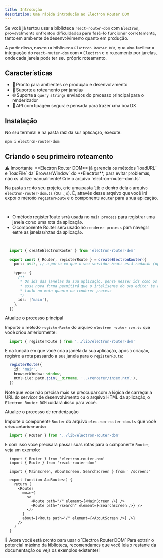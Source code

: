 ```yaml
---
title: Introdução
description: Uma rápida introdução ao Electron Router DOM
---
```


Se você já tentou usar a biblioteca `react-router-dom` com `Electron`,
provavelmente enfrentou dificuldades para fazê-lo funcionar corretamente,
tanto em ambiente de desenvolvimento quanto em produção.

A partir disso, nasceu a biblioteca `Electron Router DOM`,
que visa facilitar a integração do `react-router-dom` com o `Electron` e o roteamento por janelas,
onde cada janela pode ter seu próprio roteamento.

## Características

- 🚀 Pronto para ambientes de produção e desenvolvimento
- 📱 Suporte a roteamento por janelas
- 🌐 Suporte a `query strings` enviados do processo principal para o renderizador
- 🧬 API com tipagem segura e pensada para trazer uma boa DX

## Instalação

No seu terminal e na pasta raiz da sua aplicação, execute:

```shell
npm i electron-router-dom
```

## Criando o seu primeiro roteamento

 <Alert variant="destructive" className="my-4">
  <AlertTitle>⚠️ Importante!</AlertTitle>

  <AlertDescription>
    **Electron Router DOM** já gerencia os métodos `loadURL` e `loadFile` da `BrowserWindow` do **Electron**, para evitar problemas, não os utilize manualmente!
  </AlertDescription>
</Alert>

<Steps>
  <Step>Crie o arquivo `electron-router-dom.ts`</Step>

  Na pasta `src` do seu projeto, crie uma pasta `lib` e dentro dela o arquivo `electron-router-dom.ts` (ou `.js`).
  É, através desse arquivo que você irá expor o método `registerRoute` e o componente `Router` para a sua aplicação.

  <br/>

  - O método <Link href="/docs/api/main/register-route">registerRoute</Link> será usada no `main process` para registrar uma janela como uma rota da aplicação.
  - O componente <Link href="/docs/api/renderer/router">Router</Link> será usado no `renderer process` para navegar entre as janelas/rotas da aplicação.

  <br/>

  ```typescript title="src/lib/electron-router-dom.ts"
    import { createElectronRouter } from 'electron-router-dom'

    export const { Router, registerRoute } = createElectronRouter({
      port: 4927, // a porta em que o seu servidor React está rodando (opcional, porta padrão é 3000)

      types: {
        /**
         * Os ids das janelas da sua aplicação, pense nesses ids como os basenames das rotas
         * essa nova forma permitirá que o intelisense do seu editor te ajude a saber quais ids estão disponíveis
         * tanto no main quanto no renderer process
         */
        ids: ['main'],
      },
    })
  ```

  <Step>Atualize o processo principal</Step>

  Importe o método `registerRoute` do arquivo `electron-router-dom.ts` que você criou anteriormente:

  ```ts title="src/main/index.ts"
    import { registerRoute } from '../lib/electron-router-dom'
  ```

  E na função em que você cria a janela da sua aplicação, após a criação, registre a rota passando a sua janela para o `registerRoute`:

  ```ts title="src/main/index.ts"
    registerRoute({
      id: 'main',
      browserWindow: window,
      htmlFile: path.join(__dirname, '../renderer/index.html'),
    })
  ```

  Note que você não precisa mais se preocupar com a lógica de carregar a URL do servidor de desenvolvimento ou o arquivo HTML da aplicação, o `Electron Router DOM` cuidará disso para você.

  <Step>Atualize o processo de renderização</Step>

  Importe o componente `Router` do arquivo `electron-router-dom.ts` que você criou anteriormente:

  ```ts title="src/renderer/routes.tsx"
    import { Router } from '../lib/electron-router-dom'
  ```

  E com isso você precisará passar suas rotas para o componente `Router`, veja um exemplo:

  ```tsx title="src/renderer/routes.tsx"
    import { Router } from 'electron-router-dom'
    import { Route } from 'react-router-dom'

    import { MainScreen, AboutScreen, SearchScreen } from './screens'

    export function AppRoutes() {
      return (
        <Router
          main={
            <>
              <Route path="/" element={<MainScreen />} />
              <Route path="/search" element={<SearchScreen />} />
            </>
          }
          about={<Route path="/" element={<AboutScreen />} />}
        />
      )
    }
  ```
</Steps>

<Alert variant="success">
  <AlertTitle className="text-bold text-lg">
    🎉 Agora você está pronto para usar o `Electron Router DOM`
  </AlertTitle>

  <AlertDescription>
    Para extrair o potencial máximo da biblioteca,
    recomendamos que você leia o restante da documentação ou veja os <Link href="https://github.com/daltonmenezes/electron-router-dom/tree/main/examples">exemplos</Link> existentes!
  </AlertDescription>
</Alert>
